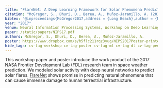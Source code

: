 ```yaml
---
title: "FlareNet: A Deep Learning Framework for Solar Phenomena Prediction"
citation: "McGregor, S., Dhuri, D., Berea, A., Muñoz-Jaramillo, A. (2017). FlareNet: A Deep Learning Framework for Solar Phenomena Prediction. In Neural Information Processing Systems, Workshop on Deep Learning for Physical Sciences. Long Beach, California."
bibtex: "@inproceedings{McGregor2017,address = {Long Beach},author = {McGregor, Sean and Dhuri, Dattaraj and Berea, Anamaria and Munoz-Jaramillo, Andres},booktitle = {NIPS Workshop on Deep Learning for Physical Sciences},title = {{FlareNet: A Deep Learning Framework for Solar Phenomena Prediction}},year = {2017}}"
year: "2017"
venue: Neural Information Processing Systems, Workshop on Deep Learning for Physical Sciences
paper: /static/papers/NIPS17.pdf
authors: McGregor, S., Dhuri, D., Berea, A., Muñoz-Jaramillo, A.
poster: https://www.dropbox.com/s/h5flc211rqz3yug/NIPS2017Poster-printed.pdf?dl=0
hide_tags: cv-tag-workshop cv-tag-poster cv-tag-ml cv-tag-dl cv-tag-peer-reviewed
---
```

This workshop paper and poster introduce the work product of the 2017 NASA Frontier Development Lab (FDL) research team in space weather prediction. We modeled solar activity with deep neural networks to predict solar flares. [FlareNet](http://github.com/nasa-fdl/flarenet) shows promise in predicting natural phenomena that can cause immense damage to human terrestrial infrastructure.
